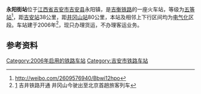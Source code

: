 {{Infobox China railway station 
 |车站名称=永阳街站
 |图片 =201906 Station Building of Yongyangjie.jpg
 |车站类型= 中间站
 |车站位置=[[江西省|江西省]][[吉安市|吉安市]][[吉安县|吉安县]]
 |归属=[[南昌铁路局|南昌铁路局]][[赣州车务段|赣州车务段]]
 |线路=[[吉衡铁路|吉衡铁路]] 
 |车站等级=[[五等站_(中国)|五等站]] 
 }} 
'''永阳街站'''位于[[江西省|江西省]][[吉安市|吉安市]][[吉安县|吉安县]]永阳镇，是[[吉衡铁路|吉衡铁路]]的一座火车站，等级为[[五等站_(中国)|五等站]]<ref>http://weibo.com/2609576940/Bbwi12hpo</ref>，距[[吉安站|吉安站]]38公里，距[[井冈山站|井冈山站]]80公里，本站及相邻上下行区间均为[[电气化|电气化]]区段。车站建于2006年<ref>[http://www.china.com.cn/travel/txt/2007-04/18/content_8135006.htm] {{Wayback|url=http://www.china.com.cn/travel/txt/2007-04/18/content_8135006.htm |date=20160305042915 }}吉井铁路开通 井冈山今驶出至北京首趟旅客列车</ref>，现只办理货运，不办理客运业务。

== 参考资料 ==
{{Reflist}}

{{Start rail box|[[中国铁路|中国铁路]]}} 
{{s-inop|[[吉安南站|吉安南]]}} 
{{s-line|[[吉井铁路|吉井铁路]]}} 
{{s-inop|[[石坑站|石坑]]}} 
{{End box}}

{{衡茶吉铁路}}
{{赣州车务段}}

[[Category:2006年启用的铁路车站|Category:2006年启用的铁路车站]] 
[[Category:吉安市铁路车站|Category:吉安市铁路车站]]